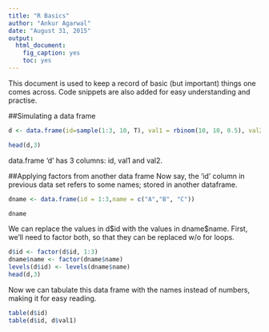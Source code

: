 ```yaml
---
title: "R Basics"
author: "Ankur Agarwal"
date: "August 31, 2015"
output: 
  html_document: 
    fig_caption: yes
    toc: yes
---
```

This document is used to keep a record of basic (but important) things one comes across. Code snippets are also added for easy understanding and practise.

##Simulating a data frame

```r
d <- data.frame(id=sample(1:3, 10, T), val1 = rbinom(10, 10, 0.5), val2 = rnorm(10, mean = 5))

head(d,3)
```

data.frame 'd' has 3 columns: id, val1 and val2.

##Applying factors from another data frame
Now say, the 'id' column in previous data set refers to some names; stored in another dataframe.
```r
dname <- data.frame(id = 1:3,name = c("A","B", "C"))

dname
```
We can replace the values in d\$id with the values in dname\$name.
First, we'll need to factor both, so that they can be replaced w/o for loops.

```r
d$id <- factor(d$id, 1:3)
dname$name <- factor(dname$name)
levels(d$id) <- levels(dname$name)
head(d,3)
```

Now we can tabulate this data frame with the names instead of numbers, making it for easy reading.
```r
table(d$id)
table(d$id, d$val1)
```

